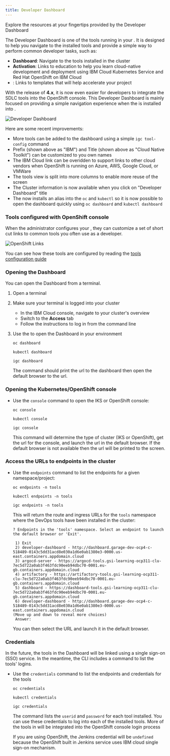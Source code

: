 ```yaml
---
title: Developer Dashboard
---
```



<PageDescription>

Explore the resources at your fingertips provided by the <Globals name="shortName" /> Developer Dashboard

</PageDescription>

The Developer Dashboard is one of the tools running in your <Globals name="devenv" />. It is designed to help you navigate
to the installed tools and provide a simple way to perform common developer tasks, such as:
- **Dashboard**: Navigate to the tools installed in the cluster
- **Activation**: Links to education to help you learn cloud-native development and deployment using IBM Cloud Kubernetes Service and Red Hat OpenShift on IBM Cloud
- **<Globals name="templates" />**: Links to templates that will help accelerate your project

With the release of **<Globals name="ocp" /> 4.x**, it is now even easier for developers to integrate the SDLC tools into the OpenShift console. This Developer Dashboard is mainly focused on providing a simple navigation experience when the <Globals name="shortName" /> is installed into <Globals name="iks" />.

![Developer Dashboard](/images/developer-dashboard.png)

Here are some recent improvements:
- More tools can be added to the dashboard using a simple `igc tool-config` command
- Prefix (shown above as "IBM") and Title (shown above as "Cloud Native Toolkit") can be customized to you own names
- The IBM Cloud link can be overidden to support links to other cloud vendors when OpenShift is running on Azure, AWS, Google Cloud, or VMWare
- The tools view is split into more columns to enable more reuse of the screen
- The Cluster information is now available when you click on "Developer Dashboard" title
- The <Globals name="igccli" /> now installs an alias into the `oc` and `kubectl` so it is now possible to open the dashboard quickly using `oc dashboard` and `kubectl dashboard`

### Tools configured with OpenShift console

When the administrator configures your <Globals name="devenv" />, they can customize a set of short cut links to common
tools you often use as a developer.

![OpenShift Links](/images/openshift-console-tools.png)

You can see how these tools are configured by reading the [tools configuration guide](/admin/config-dashboard)

### Opening the Dashboard

You can open the Dashboard from a terminal.

1. Open a terminal
2. Make sure your terminal is logged into your cluster
    - In the IBM Cloud console, navigate to your cluster's overview
    - Switch to the **Access** tab
    - Follow the instructions to log in from the command line
3. Use the [<Globals name="igccli" />](/getting-started/cli#dashboard) to open the Dashboard in your environment

    <Tabs>
    <Tab label="OpenShift">

    ```shell script
    oc dashboard
    ```
    </Tab>
    <Tab label="Kubernetes">

    ```shell script
    kubectl dashboard
    ```
    </Tab>
    <Tab label="IGC">

    ```shell script
    igc dashboard
    ```
    </Tab>
    </Tabs>

    The command should print the url to the dashboard then open the default browser to the url.

### Opening the Kubernetes/OpenShift console

- Use the [<Globals name="igccli" />](/getting-started/cli) `console` command to open the IKS or OpenShift console:

    <Tabs>
    <Tab label="OpenShift">

    ```shell script
    oc console
    ```

    </Tab>
    <Tab label="Kubernetes">

    ```shell script
    kubectl console
    ```

    </Tab>
    <Tab label="IGC">

    ```shell script
    igc console
    ```

    </Tab>
    </Tabs>

    This command will determine the type of cluster (IKS or OpenShift), get the url for the console, and launch
    the url in the default browser. If the default browser is not available then the url will be printed to the
    screen.

### Access the URLs to endpoints in the cluster

- Use the [<Globals name="igccli" />](/getting-started/cli) `endpoints` command to list the endpoints for a given namespace/project:

    <Tabs>
    <Tab label="OpenShift">

    ```shell script
    oc endpoints -n tools
    ```

    </Tab>
    <Tab label="Kubernetes">

    ```shell script
    kubectl endpoints -n tools
    ```

    </Tab>
    <Tab label="IGC">

    ```shell script
    igc endpoints -n tools
    ```

    </Tab>
    </Tabs>

    This will return the route and ingress URLs for the `tools` namespace where the DevOps tools have been installed in the cluster:
    ```shell script
    ? Endpoints in the 'tools' namespace. Select an endpoint to launch the default browser or 'Exit'.

     1) Exit
     2) developer-dashboard - http://dashboard.garage-dev-ocp4-c-518489-0143c5dd31acd8e030a1d6e0ab1380e3-0000.us-east.containers.appdomain.cloud
     3) argocd-server - https://argocd-tools.gsi-learning-ocp311-clu-7ec5d722a0ab3f463fdc90eeb94dbc70-0001.eu-gb.containers.appdomain.cloud
     4) artifactory - https://artifactory-tools.gsi-learning-ocp311-clu-7ec5d722a0ab3f463fdc90eeb94dbc70-0001.eu-gb.containers.appdomain.cloud
     5) dashboard - https://dashboard-tools.gsi-learning-ocp311-clu-7ec5d722a0ab3f463fdc90eeb94dbc70-0001.eu-gb.containers.appdomain.cloud
     6) developer-dashboard - http://dashboard.garage-dev-ocp4-c-518489-0143c5dd31acd8e030a1d6e0ab1380e3-0000.us-east.containers.appdomain.cloud
    (Move up and down to reveal more choices)
     Answer:
    ```

    You can then select the URL and launch it in the default browser.

### Credentials

In the future, the tools in the Dashboard will be linked using a single sign-on (SSO) service. In the meantime, the CLI includes a command to list the tools' logins.

- Use the [<Globals name="igccli" />](/getting-started/cli) `credentials` command to list the endpoints and credentials for the tools

    <Tabs>
    <Tab label="OpenShift">

    ```shell script
    oc credentials
    ```
    </Tab>
    <Tab label="Kubernetes">

    ```shell script
    kubectl credentials
    ```
    </Tab>
    <Tab label="IGC">

    ```shell script
    igc credentials
    ```
    </Tab>
    </Tabs>

    The command lists the `userid` and `password` for each tool installed. You can use these credentials to log into
    each of the installed tools.
    More of the tools in <Globals name="ocp" /> will be integrated into the OpenShift console login process

    <InlineNotification>

    If you are using OpenShift, the Jenkins credential will be `undefined` because the OpenShift built in Jenkins
    service uses IBM cloud single sign-on mechanism.

    </InlineNotification>
